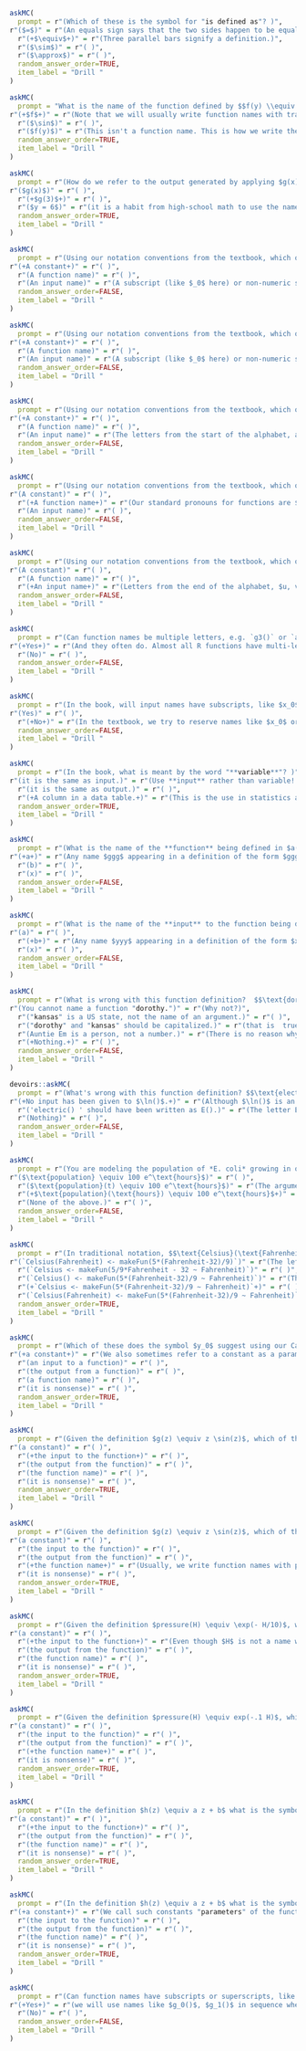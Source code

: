 ```r
askMC(
  prompt = r"(Which of these is the symbol for "is defined as"? )",
r"($=$)" = r"(An equals sign says that the two sides happen to be equal, not that the left side is **defined** as the right side.)",
  r"(+$\equiv$+)" = r"(Three parallel bars signify a definition.)",
  r"($\sim$)" = r"( )",
  r"($\approx$)" = r"( )",
  random_answer_order=TRUE,
  item_label = "Drill "
)
```

```r
askMC(
  prompt = "What is the name of the function defined by $$f(y) \\equiv \\sin(y) + e^y\\ ?$$",
r"(+$f$+)" = r"(Note that we will usually write function names with trailing parentheses, like $f()$, to remind you that $f$ refers to a function rather than an input or parameter or whatever.)",
  r"($\sin$)" = r"( )",
  r"($f(y)$)" = r"(This isn't a function name. This is how we write the **output** from applying function $f()$ to the input denoted by the name $y$.)",
  random_answer_order=TRUE,
  item_label = "Drill "
)
```

```r
askMC(
  prompt = r"(How do we refer to the output generated by applying $g(x) \equiv x+3$ to the input 3?  )",
r"($g(x)$)" = r"( )",
  r"(+$g(3)$+)" = r"( )",
  r"($y = 6$)" = r"(it is a habit from high-school math to use the name $y$ for outputs. Breaking that habit will help you learn and use calculus.)",
  random_answer_order=TRUE,
  item_label = "Drill "
)
```



```r
askMC(
  prompt = r"(Using our notation conventions from the textbook, which one of the following kinds of things is $y_0 ?$ )",
r"(+A constant+)" = r"( )",
  r"(A function name)" = r"( )",
  r"(An input name)" = r"(A subscript (like $_0$ here) or non-numeric superscript (like $^\star$) on what would otherwise be an input name will be instead a **constant**.)",
  random_answer_order=FALSE,
  item_label = "Drill "
)
```


```r
askMC(
  prompt = r"(Using our notation conventions from the textbook, which one of the following kinds of things is $t^\star?$ )",
r"(+A constant+)" = r"( )",
  r"(A function name)" = r"( )",
  r"(An input name)" = r"(A subscript (like $_0$ here) or non-numeric superscript (like $^\star$) on what would otherwise be an input name will be instead a **constant**.)",
  random_answer_order=FALSE,
  item_label = "Drill "
)
```


```r
askMC(
  prompt = r"(Using our notation conventions from the textbook, which one of the following kinds of things is $B ?$ )",
r"(+A constant+)" = r"( )",
  r"(A function name)" = r"( )",
  r"(An input name)" = r"(The letters from the start of the alphabet, a-d, or A-D will refer to a **constant**. )",
  random_answer_order=FALSE,
  item_label = "Drill "
)
```


```r
askMC(
  prompt = r"(Using our notation conventions from the textbook, which one of the following kinds of things is $F() ?$ )",
r"(A constant)" = r"( )",
  r"(+A function name+)" = r"(Our standard pronouns for functions are $f(), g(), h()$ and $F(), G(), H()$)",
  r"(An input name)" = r"( )",
  random_answer_order=FALSE,
  item_label = "Drill "
)
```


```r
askMC(
  prompt = r"(Using our notation conventions from the textbook, which one of the following kinds of things is $u ?$ )",
r"(A constant)" = r"( )",
  r"(A function name)" = r"( )",
  r"(+An input name+)" = r"(Letters from the end of the alphabet, $u, v, w, x, y, z$, generally refer to an input to a function. But, remember, something like $x_0$ will always be a constant.)",
  random_answer_order=FALSE,
  item_label = "Drill "
)
```


```r
askMC(
  prompt = r"(Can function names be multiple letters, e.g. `g3()` or `altitude()`? )",
r"(+Yes+)" = r"(And they often do. Almost all R functions have multi-letter names, like `exp()`, `sin()`, `dnorm()`, and such. When you are building a model, it is helpful to use *mnemonic* function names rather than the usual pronouns like $f(), g()$, an $h()$. We use the short pronouns throughout the book whenever we are discussing general mathematical properties rather than specific models.)",
  r"(No)" = r"( )",
  random_answer_order=FALSE,
  item_label = "Drill "
)
```

```r
askMC(
  prompt = r"(In the book, will input names have subscripts, like $x_0$ or  $u_2 ?$ )",
r"(Yes)" = r"( )",
  r"(+No+)" = r"(In the textbook, we try to reserve names like $x_0$ or $u_2$ for **constants**. But mathematics usage generally does not always adopt this helpful convention.)",
  random_answer_order=FALSE,
  item_label = "Drill "
)
```


```r
askMC(
  prompt = r"(In the book, what is meant by the word "**variable**"? )",
r"(it is the same as input.)" = r"(Use **input** rather than variable! Even if you're used to calling quantities like $x$ and $y$ variables, it is a confusing practice since it can mean so many different things. In calculus, in this course, we will try to be strict about using the words **input** and **output**)",
  r"(it is the same as output.)" = r"( )",
  r"(+A column in a data table.+)" = r"(This is the use in statistics and data science. In calculus, we will try to avoid confusing by using **input** and **output** instead.)",
  random_answer_order=TRUE,
  item_label = "Drill "
)
```



```r
askMC(
  prompt = r"(What is the name of the **function** being defined in $a(b) \equiv 3 x + 2 b$? )",
r"(+a+)" = r"(Any name $ggg$ appearing in a definition of the form $ggg(xxx) \equiv \cdots$ is being explicitly declared as the name of the function. Names don't have to be $f()$, $g()$, or $h()$, even though those are the pronouns we use most often.)",
  r"(b)" = r"( )",
  r"(x)" = r"( )",
  random_answer_order=FALSE,
  item_label = "Drill "
)
```




```r
askMC(
  prompt = r"(What is the name of the **input** to the function being defined in $a(b) \equiv 3 x + 2 b$? )",
r"(a)" = r"( )",
  r"(+b+)" = r"(Any name $yyy$ appearing in a definition of the form $xxx(yyy) \equiv \cdots$ is being explicitly declared as the name of the the argument. Names don't have to be $x, y, z, t, u, v, w$, even though those are the the names we use most often.)",
  r"(x)" = r"( )",
  random_answer_order=FALSE,
  item_label = "Drill "
)
```

```r
askMC(
  prompt = r"(What is wrong with this function definition?  $$\text{dorothy(kansas)} \equiv niece_of(AuntieEm) \times \text{kansas}\ ?$$)",
r"(You cannot name a function "dorothy.")" = r"(Why not?)",
  r"("kansas" is a US state, not the name of an argument.)" = r"( )",
  r"("dorothy" and "kansas" should be capitalized.)" = r"(that is  true in English, but we are writing mathematics here and we get to make the choices.)",
  r"(Auntie Em is a person, not a number.)" = r"(There is no reason why a person cannot be the argument to a function. For instance, we might have blood_pressure(patient3252).)",
  r"(+Nothing.+)" = r"( )",
  random_answer_order=FALSE,
  item_label = "Drill "
)
```

```r
devoirs::askMC(
  prompt = r"(What's wrong with this function definition? $$\text{electric}(z) \equiv 3 z + \ln()$$ )",
r"(+No input has been given to $\ln()$.+)" = r"(Although $\ln()$ is an important function, on the right-hand side of the definition, it can only make sense if it is evaluated on some argument. So writing $\ln(z)$ or even $\ln(year)$ would have made this a proper function definition.)",
  r"('electric() ' should have been written as E().)" = r"(The letter E can be a fine function name, but so can 'electric.')",
  r"(Nothing)" = r"( )",
  random_answer_order=FALSE,
  item_label = "Drill "
)
```

```r
askMC(
  prompt = r"(You are modeling the population of *E. coli* growing in optimal conditions. (Optimal for the *E. coli*, not for you!)  In R, you've written `population <- makeFun(100*exp(hours) ~ hours)` What's the correct definition in traditional notation? )",
r"($\text{population} \equiv 100 e^\text{hours}$)" = r"( )",
  r"($\text{population}(t) \equiv 100 e^\text{hours}$)" = r"(The argument should be called hours, not t.)",
  r"(+$\text{population}(\text{hours}) \equiv 100 e^\text{hours}$+)" = r"( )",
  r"(None of the above.)" = r"( )",
  random_answer_order=FALSE,
  item_label = "Drill "
)
```



```r
askMC(
  prompt = r"(In traditional notation, $$\text{Celsius}(\text{Fahrenheit}) \equiv \frac{5}{9} (\text{Fahrenheit} - 32)$$ defines a function named `Celsius()`. This of the following correctly defines that function in R? )",
r"(`Celsius(Fahrenheit) <- makeFun(5*(Fahrenheit-32)/9)`)" = r"(The left side of the assignment operator `<-` should be simply the name of the function, in this case `Celsius`.)",
  r"(`Celsius <- makeFun(5/9*Fahrenheit - 32 ~ Fahrenheit)`)" = r"( )",
  r"(`Celsius() <- makeFun(5*(Fahrenheit-32)/9 ~ Fahrenheit)`)" = r"(The `()` in `Celsius()` are not allowed in an R name.)",
  r"(+`Celsius <- makeFun(5*(Fahrenheit-32)/9 ~ Fahrenheit)`+)" = r"( )",
  r"(`Celsius(Fahrenheit) <- makeFun(5*(Fahrenheit-32)/9 ~ Fahrenheit)`)" = r"(Everything is good, but the name on the left side of the assignment operator `<-` should be simply `Celsius`)",
  random_answer_order=TRUE,
  item_label = "Drill "
)
```


```r
askMC(
  prompt = r"(Which of these does the symbol $y_0$ suggest using our CalcZ notation conventions? )",
r"(+a constant+)" = r"(We also sometimes refer to a constant as a parameter.)",
  r"(an input to a function)" = r"( )",
  r"(the output from a function)" = r"( )",
  r"(a function name)" = r"( )",
  r"(it is nonsense)" = r"( )",
  random_answer_order=TRUE,
  item_label = "Drill "
)
```



```r
askMC(
  prompt = r"(Given the definition $g(z) \equiv z \sin(z)$, which of these does the symbol $z$ suggest using our CalcZ notation conventions? )",
r"(a constant)" = r"( )",
  r"(+the input to the function+)" = r"( )",
  r"(the output from the function)" = r"( )",
  r"(the function name)" = r"( )",
  r"(it is nonsense)" = r"( )",
  random_answer_order=TRUE,
  item_label = "Drill "
)
```



```r
askMC(
  prompt = r"(Given the definition $g(z) \equiv z \sin(z)$, which of these does the symbol $g$ suggest using our CalcZ notation conventions? )",
r"(a constant)" = r"( )",
  r"(the input to the function)" = r"( )",
  r"(the output from the function)" = r"( )",
  r"(+the function name+)" = r"(Usually, we write function names with parentheses, like $g()$, just as a reminder that the name refers to a function.)",
  r"(it is nonsense)" = r"( )",
  random_answer_order=TRUE,
  item_label = "Drill "
)
```



```r
askMC(
  prompt = r"(Given the definition $pressure(H) \equiv \exp(- H/10)$, which of these does the symbol $H$ suggest using our CalcZ notation conventions? )",
r"(a constant)" = r"( )",
  r"(+the input to the function+)" = r"(Even though $H$ is not a name we will use frequently for the input to a function, whenever you see $f(H) \equiv ...$, you know that $H$ is being explicitly declared to be a function.)",
  r"(the output from the function)" = r"( )",
  r"(the function name)" = r"( )",
  r"(it is nonsense)" = r"( )",
  random_answer_order=TRUE,
  item_label = "Drill "
)
```



```r
askMC(
  prompt = r"(Given the definition $pressure(H) \equiv exp(-.1 H)$, which of these does the symbol $pressure$ suggest using our CalcZ notation conventions? )",
r"(a constant)" = r"( )",
  r"(the input to the function)" = r"( )",
  r"(the output from the function)" = r"( )",
  r"(+the function name+)" = r"( )",
  r"(it is nonsense)" = r"( )",
  random_answer_order=TRUE,
  item_label = "Drill "
)
```



```r
askMC(
  prompt = r"(In the definition $h(z) \equiv a z + b$ what is the symbol $z$? )",
r"(a constant)" = r"( )",
  r"(+the input to the function+)" = r"( )",
  r"(the output from the function)" = r"( )",
  r"(the function name)" = r"( )",
  r"(it is nonsense)" = r"( )",
  random_answer_order=TRUE,
  item_label = "Drill "
)
```



```r
askMC(
  prompt = r"(In the definition $h(z) \equiv a z + b$ what is the symbol $a$? )",
r"(+a constant+)" = r"(We call such constants "parameters" of the function.)",
  r"(the input to the function)" = r"( )",
  r"(the output from the function)" = r"( )",
  r"(the function name)" = r"( )",
  r"(it is nonsense)" = r"( )",
  random_answer_order=TRUE,
  item_label = "Drill "
)
```

```r
askMC(
  prompt = r"(Can function names have subscripts or superscripts, like $g_0()$ or  $f'() ?$ )",
r"(+Yes+)" = r"(we will use names like $g_0()$, $g_1()$ in sequence when we are discussing a set of functions that are very closely related, such as refinements.)",
  r"(No)" = r"( )",
  random_answer_order=FALSE,
  item_label = "Drill "
)
```
